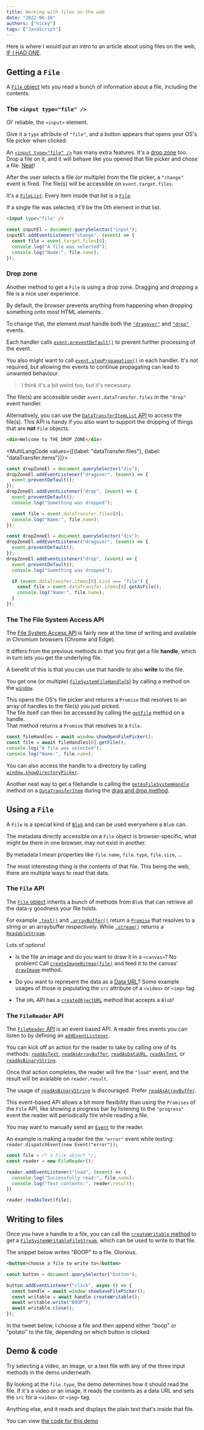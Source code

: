 ```yaml
---
title: Working with files on the web
date: "2022-06-10"
authors: ["nicky"]
tags: ["JavaScript"]
---
```



Here is where I would put an intro to an article about using files on the web, [IF I HAD ONE](https://www.youtube.com/watch?v=omguEZ7jy5E).

## Getting a `File`

A [`File` object](https://developer.mozilla.org/en-US/docs/Web/API/File) lets you read a bunch of information about a file, including the contents.

### The `<input type="file" />`

Ol' reliable, the `<input>` element.

Give it a `type` attribute of `"file"`, and a button appears that opens your OS's file picker when clicked.

An [`<input type="file" />`](https://developer.mozilla.org/en-US/docs/Web/HTML/Element/input/file) has many extra features.
It's a [drop zone](#drop-zone) too.
Drop a file on it, and it will behave like you opened that file picker and chose a file. [Neat](https://www.youtube.com/watch?v=Hm3JodBR-vs)!

After the user selects a file (or multiple) from the file picker, a `"change"` event is fired.
The file(s) will be accessible on `event.target.files`.

It's a [`FileList`](https://developer.mozilla.org/en-US/docs/Web/API/FileList).
Every item inside that list is a [`File`](https://developer.mozilla.org/en-US/docs/Web/API/File).

If a single file was selected, it'll be the 0th element in that list.

```html title=index.html
<input type="file" />
```

```js title=index.js
const inputEl = document.querySelector("input");
inputEl.addEventListener("change", (event) => {
  const file = event.target.files[0];
  console.log("A file was selected");
  console.log("Name:", file.name);
});
```

### Drop zone

Another method to get a `File` is using a drop zone.
Dragging and dropping a file is a nice user experience.

<Aside variant="info">

By default, the browser prevents anything from happening when dropping something onto most HTML elements.

To change that, the element must handle both the [`"dragover"`](https://developer.mozilla.org/en-US/docs/Web/API/Document/dragover_event) and [`"drop"`](https://developer.mozilla.org/en-US/docs/Web/API/Document/drop_event) events.

</Aside>

Each handler calls [`event.preventDefault()`](https://developer.mozilla.org/en-US/docs/Web/API/Event/preventDefault) to prevent further processing of the event.

You also might want to call [`event.stopPropagation()`](https://developer.mozilla.org/en-US/docs/Web/API/Event/stopPropagation) in each handler.
It's not required, but allowing the events to continue propagating can lead to unwanted behaviour.

> I think it's a bit weird too, but it's necessary.

The file(s) are accessible under `event.dataTransfer.files` in the `"drop"` event handler.

Alternatively, you can use the [`DataTransferItemList` API](https://developer.mozilla.org/en-US/docs/Web/API/DataTransferItemList) to access the file(s).
This API is handy if you also want to support the dropping of things that are **not** `File` objects.

```html title=index.html
<div>Welcome to THE DROP ZONE</div>
```

<MultiLangCode values={[{label: "dataTransfer.files"}, {label: "dataTransfer.items"}]}>

```js title=index.js
const dropZoneEl = document.querySelector("div");
dropZoneEl.addEventListener("dragover", (event) => {
  event.preventDefault();
});
dropZoneEl.addEventListener("drop", (event) => {
  event.preventDefault();
  console.log("Something was dropped");

  const file = event.dataTransfer.files[0];
  console.log("Name:", file.name);
});
```

```js title=index.js hl=9-12
const dropZoneEl = document.querySelector("div");
dropZoneEl.addEventListener("dragover", (event) => {
  event.preventDefault();
});
dropZoneEl.addEventListener("drop", (event) => {
  event.preventDefault();
  console.log("Something was dropped");

  if (event.dataTransfer.items[0].kind === "file") {
    const file = event.dataTransfer.items[0].getAsFile();
    console.log("Name:", file.name);
  }
});
```

</MultiLangCode>

### The The File System Access API

The [File System Access API](https://developer.mozilla.org/en-US/docs/Web/API/File_System_Access_API) is fairly new at the time of writing and available in Chromium browsers (Chrome and Edge).

It differs from the previous methods in that you first get a file **handle**, which in turn lets you get the underlying file.

A benefit of this is that you can use that handle to also **write** to the file.

You get one (or multiple) [`FileSystemFileHandle`(s)](https://developer.mozilla.org/en-US/docs/Web/API/FileSystemFileHandle) by calling a method on the [`window`](https://developer.mozilla.org/en-US/docs/Web/API/Window).

This opens the OS's file picker and returns a `Promise` that resolves to an array of handles to the file(s) you just picked.  
The file itself can then be accessed by calling the [`getFile`](https://developer.mozilla.org/en-US/docs/Web/API/FileSystemFileHandle/getFile) method on a handle.  
That method returns a `Promise` that resolves to a `File`.

```js title=index.js
const fileHandles = await window.showOpenFilePicker();
const file = await fileHandles[0].getFile();
console.log("A file was selected");
console.log("Name:", file.name);
```

<Aside variant="info">

You can also access the handle to a directory by calling [`window.showDirectoryPicker`](https://developer.mozilla.org/en-US/docs/Web/API/Window/showDirectoryPicker).

Another neat way to get a filehandle is calling the [`getAsFileSystemHandle`](https://developer.mozilla.org/en-US/docs/Web/API/DataTransferItem/getAsFileSystemHandle) method
on a [`DataTransferItem`](https://developer.mozilla.org/en-US/docs/Web/API/DataTransferItem) during the [drag and drop method](#drop-zone).

</Aside>

## Using a `File`

A `File` is a special kind of [`Blob`](https://developer.mozilla.org/en-US/docs/Web/API/Blob) and can be used everywhere a `Blob` can.

The metadata directly accessible on a `File` object is browser-specific, what might be there in one browser, may not exist in another.

By metadata I mean properties like `file.name`, `file.type`, `file.size`, ...

The most interesting thing is the contents of that file.
This being the web, there are multiple ways to read that data.

### The `File` API

The [`File` object](https://developer.mozilla.org/en-US/docs/Web/API/File) inherits a bunch of methods from `Blob` that can retrieve all the data-y goodness your file holds.

For example [`.text()`](https://developer.mozilla.org/en-US/docs/Web/API/Blob/text) and [`.arrayBuffer()`](https://developer.mozilla.org/en-US/docs/Web/API/Blob/arrayBuffer) return a [`Promise`](https://developer.mozilla.org/en-US/docs/Web/JavaScript/Reference/Global_Objects/Promise) that resolves to a string or an arraybuffer respectively.
While [`.stream()`]() returns a [`ReadableStream`](https://developer.mozilla.org/en-US/docs/Web/API/ReadableStream).

Lots of options!

- Is the file an image and do you want to draw it in a `<canvas>`?
  No problem!
  Call [`createImageBitmap(file)`](https://developer.mozilla.org/en-US/docs/Web/API/createImageBitmap) and feed it to the canvas' [`drawImage`](https://developer.mozilla.org/en-US/docs/Web/API/CanvasRenderingContext2D/drawImage) method.

- Do you want to represent the data as a [Data URL](https://developer.mozilla.org/en-US/docs/Web/HTTP/Basics_of_HTTP/Data_URLs)?
  Some example usages of those is populating the `src` attribute of a `<video>` or `<img>` tag.

- The `URL` API has a [`createObjectURL`](https://developer.mozilla.org/en-US/docs/Web/API/URL/createObjectURL) method that accepts a `Blob`!

### The `FileReader` API

The [`FileReader` API](https://developer.mozilla.org/en-US/docs/Web/API/FileReader) is an event based API.
A reader fires events you can listen to by defining an [`addEventListener`](https://developer.mozilla.org/en-US/docs/Web/API/EventTarget/addEventListener).

You can kick off an action for the reader to take by calling one of its methods: [`readAsText`](https://developer.mozilla.org/en-US/docs/Web/API/FileReader/readAsText),
[`readAsArrayBuffer`](https://developer.mozilla.org/en-US/docs/Web/API/FileReader/readAsArrayBuffer),
[`readAsDataURL`](https://developer.mozilla.org/en-US/docs/Web/API/FileReader/readAsDataURL),
[`readAsText`](https://developer.mozilla.org/en-US/docs/Web/API/FileReader/readAsText),
or [`readAsBinaryString`](https://developer.mozilla.org/en-US/docs/Web/API/FileReader/readAsBinaryString).

Once that action completes, the reader will fire the `"load"` event, and the result will be available on `reader.result`.

<Aside variant="danger">

The usage of [`readAsBinaryString`](https://developer.mozilla.org/en-US/docs/Web/API/FileReader/readAsBinaryString) is discouraged.
Prefer [`readAsArrayBuffer`](https://developer.mozilla.org/en-US/docs/Web/API/FileReader/readAsArrayBuffer).

</Aside>

This event-based API allows a bit more flexibility than using the `Promises` of the `File` API,
like showing a progress bar by listening to the `"progress"` event the reader will periodically fire while reading a file.

<Aside variant="info">

You may want to manually send an [`Event`](https://developer.mozilla.org/en-US/docs/Web/API/Event) to the reader.

An example is making a reader fire the `"error"` event while testing:
`reader.dispatchEvent(new Event("error"));`

</Aside>

```js title=index.js
const file = /* a File object */;
const reader = new FileReader();

reader.addEventListener("load", (event) => {
  console.log("Successfully read:", file.name);
  console.log("Text contents:", reader.result);
})

reader.readAsText(file);
```

## Writing to files

Once you have a handle to a file, you can call the [`createWritable` method](https://developer.mozilla.org/en-US/docs/Web/API/FileSystemFileHandle/createWritable)
to get a [`FileSystemWritableFileStream`](https://developer.mozilla.org/en-US/docs/Web/API/FileSystemWritableFileStream), which can be used to write to that file.

The snippet below writes "BOOP" to a file. Glorious.

```html title=index.html
<button>choose a file to write to</button>
```

```js title=index.js
const button = document.querySelector("button");

button.addEventListener("click", async () => {
  const handle = await window.showSaveFilePicker();
  const writable = await handle.createWritable();
  await writable.write("BOOP");
  await writable.close();
});
```

In the tweet below, I choose a file and then append either "boop" or "potato" to the file, depending on which button is clicked:

<Tweet tweetLink="NMeuleman/status/1533177195283243008" theme="dark" />

## Demo & code

Try selecting a video, an image, or a text file with any of the three input methods in the demo underneath.

By looking at the `file.type`, the demo determines how it should read the file.
If it's a video or an image, it reads the contents as a data URL and sets the `src` for a `<video>` or `<img>` tag.

Anything else, and it reads and displays the plain text that's inside that file.

You can view [the code for this demo](https://github.com/NickyMeuleman/nicky-blog/blob/master/data/garden/files-on-the-web/index.js)

<Demo />
